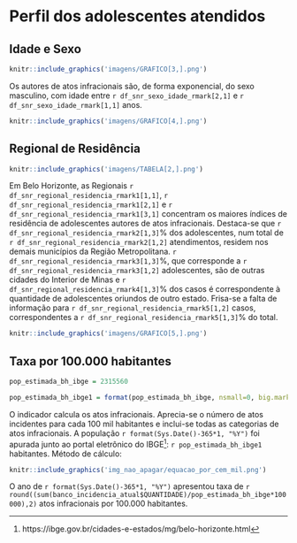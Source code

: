 # Perfil dos adolescentes atendidos
## Idade e Sexo
```r
knitr::include_graphics('imagens/GRAFICO[3,].png')
```
Os autores de atos infracionais são, de forma exponencial, do sexo masculino, com idade entre `r df_snr_sexo_idade_rmark[2,1]` e `r df_snr_sexo_idade_rmark[1,1]` anos. 
```r
knitr::include_graphics('imagens/GRAFICO[4,].png')
```
\newpage
## Regional de Residência

```r
knitr::include_graphics('imagens/TABELA[2,].png')
```

Em Belo Horizonte, as Regionais `r df_snr_regional_residencia_rmark1[1,1]`, `r df_snr_regional_residencia_rmark1[2,1]` e `r df_snr_regional_residencia_rmark1[3,1]` concentram os maiores índices de residência de adolescentes autores de atos infracionais. Destaca-se que `r df_snr_regional_residencia_rmark2[1,3]`% dos adolescentes, num total de `r df_snr_regional_residencia_rmark2[1,2]` atendimentos, residem nos demais municípios da Região Metropolitana. `r df_snr_regional_residencia_rmark3[1,3]`%, que corresponde a `r df_snr_regional_residencia_rmark3[1,2]` adolescentes, são de outras cidades do Interior de Minas e `r df_snr_regional_residencia_rmark4[1,3]`% dos casos é correspondente à quantidade de adolescentes oriundos de outro estado.  Frisa-se a falta de informação para `r df_snr_regional_residencia_rmark5[1,2]` casos, correspondentes a `r df_snr_regional_residencia_rmark5[1,3]`% do total. 

\vspace{1cm}
```r
knitr::include_graphics('imagens/GRAFICO[5,].png')
```
\newpage

## Taxa por 100.000 habitantes
```r
pop_estimada_bh_ibge = 2315560

pop_estimada_bh_ibge1 = format(pop_estimada_bh_ibge, nsmall=0, big.mark=".", decimal.mark=",")
```
O indicador calcula os atos infracionais. Aprecia-se o número de atos incidentes para cada 100 mil habitantes e inclui-se todas as categorias de atos infracionais. A população `r format(Sys.Date()-365*1, "%Y")` foi apurada junto ao portal eletrônico do IBGE^[https://ibge.gov.br/cidades-e-estados/mg/belo-horizonte.html]: `r pop_estimada_bh_ibge1` habitantes.
Método de cálculo:
```r
knitr::include_graphics('img_nao_apagar/equacao_por_cem_mil.png')
```
O ano de `r format(Sys.Date()-365*1, "%Y")` apresentou taxa de `r round((sum(banco_incidencia_atual$QUANTIDADE)/pop_estimada_bh_ibge*100000),2)` atos infracionais por 100.000 habitantes.
\newpage
